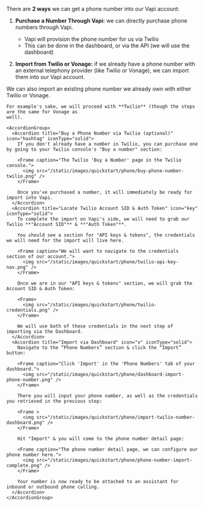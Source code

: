 
There are **2 ways** we can get a phone number into our Vapi account:

1. **Purchase a Number Through Vapi:** we can directly purchase phone numbers through Vapi.

   - Vapi will provision the phone number for us via Twilio
   - This can be done in the dashboard, or via the API (we will use the dashboard)

2. **Import from Twilio or Vonage:** if we already have a phone number with an external telephony provider (like Twilio or Vonage), we can import them into our Vapi account.

<AccordionGroup>
  <Accordion title="Provision via Vapi (faster)" icon="v" iconType="solid">
    <ProvisionPhoneNumberWithVapi />
  </Accordion>
  <Accordion title="Import from Twilio or Vonage" icon="hashtag" iconType="regular">
    We can also import an existing phone number we already own with either Twilio or Vonage.

    For example's sake, we will proceed with **Twilio** (though the steps are the same for Vonage as
    well).

    <AccordionGroup>
      <Accordion title="Buy a Phone Number via Twilio (optional)" icon="hashtag" iconType="solid">
        If you don't already have a number in Twilio, you can purchase one by going to your Twilio console's "Buy a number" section:

        <Frame caption="The Twilio 'Buy a Number' page in the Twilio console.">
          <img src="/static/images/quickstart/phone/buy-phone-number-twilio.png" />
        </Frame>

        Once you've purchased a number, it will immediately be ready for import into Vapi.
      </Accordion>
      <Accordion title="Locate Twilio Account SID & Auth Token" icon="key" iconType="solid">
        To complete the import on Vapi's side, we will need to grab our Twilio **"Account SID"** & **"Auth Token"**.

        You should see a section for "API keys & tokens", the credentials we will need for the import will live here.

        <Frame caption="We will want to navigate to the credentials section of our account.">
          <img src="/static/images/quickstart/phone/twilio-api-key-nav.png" />
        </Frame>

        Once we are in our "API keys & tokens" section, we will grab the Account SID & Auth Token:

        <Frame>
          <img src="/static/images/quickstart/phone/twilio-credentials.png" />
        </Frame>

        We will use both of these credentials in the next step of importing via the Dashboard.
      </Accordion>
      <Accordion title="Import via Dashboard" icon="v" iconType="solid">
        Navigate to the “Phone Numbers” section & click the “Import” button:

        <Frame caption="Click 'Import' in the 'Phone Numbers' tab of your dashboard.">
          <img src="/static/images/quickstart/phone/dashboard-import-phone-number.png" />
        </Frame>

        There you will input your phone number, as well as the credentials you retrieved in the previous step:

        <Frame >
          <img src="/static/images/quickstart/phone/import-twilio-number-dashboard.png" />
        </Frame>

        Hit "Import" & you will come to the phone number detail page:

        <Frame caption="The phone number detail page, we can configure our phone number here.">
          <img src="/static/images/quickstart/phone/phone-number-import-complete.png" />
        </Frame>

        Your number is now ready to be attached to an assistant for inbound or outbound phone calling.
      </Accordion>
    </AccordionGroup>

  </Accordion>
</AccordionGroup>
